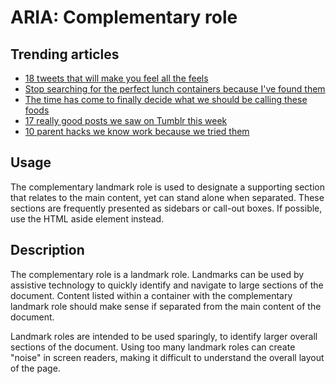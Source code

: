 
<Meta title="Complimentary Component" component={Complimentary} />

# ARIA: Complementary role

<Preview withToolbar>
  <Story name="ARIA: Complementary role">
    <Complimentary>
        <div role="complementary">
            <h2>Trending articles</h2>
            <ul>
              <li><a href="#">18 tweets that will make you feel all the feels</a></li>
              <li><a href="#">Stop searching for the perfect lunch containers because I've found them</a></li>
              <li><a href="#">The time has come to finally decide what we should be calling these foods</a></li>
              <li><a href="#">17 really good posts we saw on Tumblr this week</a></li>
              <li><a href="#">10 parent hacks we know work because we tried them</a></li>
            </ul>
        </div>
    </Complimentary>
  </Story>
</Preview>

## Usage

The complementary landmark role is used to designate a supporting section that relates to the main content, yet can stand alone when separated. These sections are frequently presented as sidebars or call-out boxes. If possible, use the HTML aside element instead.


## Description

The complementary role is a landmark role. Landmarks can be used by assistive technology to quickly identify and navigate to large sections of the document. 
Content listed within a container with the complementary landmark role should make sense if separated from the main content of the document.

Landmark roles are intended to be used sparingly, to identify larger overall sections of the document. Using too many landmark roles can create "noise" in screen readers, making it difficult to understand the overall layout of the page.